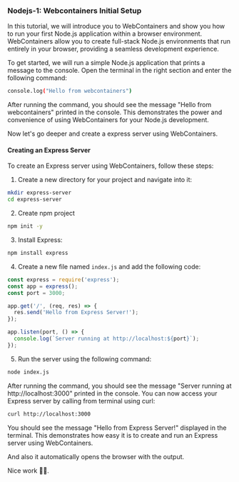 ### Nodejs-1: Webcontainers Initial Setup 

In this tutorial, we will introduce you to WebContainers and show you how to run your first Node.js application within a browser environment. WebContainers allow you to create full-stack Node.js environments that run entirely in your browser, providing a seamless development experience.

To get started, we will run a simple Node.js application that prints a message to the console. Open the terminal in the right section and enter the following command:

```sh
console.log("Hello from webcontainers")
```

After running the command, you should see the message "Hello from webcontainers" printed in the console. This demonstrates the power and convenience of using WebContainers for your Node.js development.

Now let's go deeper and create a express server using WebContainers.

#### Creating an Express Server  

To create an Express server using WebContainers, follow these steps:

1. Create a new directory for your project and navigate into it:

```sh
mkdir express-server
cd express-server
```

2. Create npm project

```sh
npm init -y
```

3. Install Express:

```sh
npm install express
```

4. Create a new file named `index.js` and add the following code:

```javascript
const express = require('express');
const app = express();
const port = 3000;

app.get('/', (req, res) => {
  res.send('Hello from Express Server!');
});

app.listen(port, () => {
  console.log(`Server running at http://localhost:${port}`);
});
```

5. Run the server using the following command:

```sh
node index.js
```

After running the command, you should see the message "Server running at http://localhost:3000" printed in the console. You can now access your Express server by calling from terminal using curl:

```sh
curl http://localhost:3000
```

You should see the message "Hello from Express Server!" displayed in the terminal. This demonstrates how easy it is to create and run an Express server using WebContainers.

And also it automatically opens the browser with the output.  

Nice work 👏🏻.